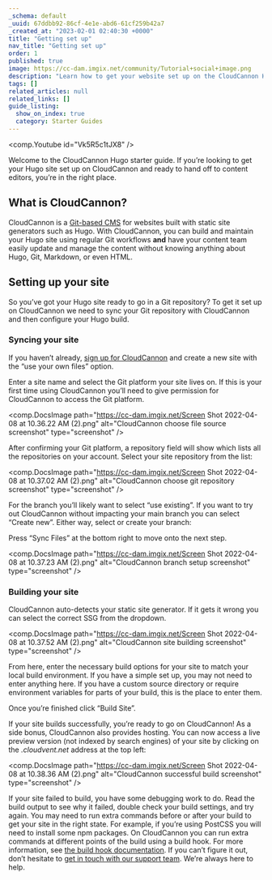 ```yaml
---
_schema: default
_uuid: 67ddbb92-86cf-4e1e-abd6-61cf259b42a7
_created_at: "2023-02-01 02:40:30 +0000"
title: "Getting set up"
nav_title: "Getting set up"
order: 1
published: true
image: https://cc-dam.imgix.net/community/Tutorial+social+image.png
description: "Learn how to get your website set up on the CloudCannon Hugo CMS."
tags: []
related_articles: null
related_links: []
guide_listing:
  show_on_index: true
  category: Starter Guides
---
```


<comp.Youtube id="Vk5R5c1tJX8" />

Welcome to the CloudCannon Hugo starter guide. If you’re looking to get
your Hugo site set up on CloudCannon and ready to hand off to content
editors, you’re in the right place.

## What is CloudCannon?

CloudCannon is a [Git-based CMS](https://cloudcannon.com/hugo-cms/) for
websites built with static site generators such as Hugo. With CloudCannon,
you can build and maintain your Hugo site using regular Git workflows
**and** have your content team easily update and manage the content
without knowing anything about Hugo, Git, Markdown, or even HTML.

## Setting up your site

So you’ve got your Hugo site ready to go in a Git repository? To get it
set up on CloudCannon we need to sync your Git repository with CloudCannon
and then configure your Hugo build.

### Syncing your site

If you haven’t already, [sign up for
CloudCannon](https://app.cloudcannon.com/register) and create a new site with the “use your own
files” option.

Enter a site name and select the Git platform your site lives on. If this
is your first time using CloudCannon you’ll need to give permission for
CloudCannon to access the Git platform.

<comp.DocsImage path="https://cc-dam.imgix.net/Screen Shot 2022-04-08 at 10.36.22 AM (2).png" alt="CloudCannon choose file source screenshot" type="screenshot" />

After confirming your Git platform, a repository field will show which
lists all the repositories on your account. Select your site repository
from the list:

<comp.DocsImage path="https://cc-dam.imgix.net/Screen Shot 2022-04-08 at 10.37.02 AM (2).png" alt="CloudCannon choose git repository screenshot" type="screenshot" />

For the branch you’ll likely want to select “use existing”. If you want to
try out CloudCannon without impacting your main branch you can select
“Create new”. Either way, select or create your branch:

Press “Sync Files” at the bottom right to move onto the next step.

<comp.DocsImage path="https://cc-dam.imgix.net/Screen Shot 2022-04-08 at 10.37.23 AM (2).png" alt="CloudCannon branch setup screenshot" type="screenshot" />

### Building your site
CloudCannon auto-detects your static site generator. If it gets it wrong
you can select the correct SSG from the dropdown.

<comp.DocsImage path="https://cc-dam.imgix.net/Screen Shot 2022-04-08 at 10.37.52 AM (2).png" alt="CloudCannon site building screenshot" type="screenshot" />

From here, enter the necessary build options for your site to match your
local build environment. If you have a simple set up, you may not need to
enter anything here. If you have a custom source directory or require
environment variables for parts of your build, this is the place to enter
them.

Once you’re finished click “Build Site”.

If your site builds successfully, you’re ready to go on CloudCannon\! As a
side bonus, CloudCannon also provides hosting. You can now access a live
preview version (not indexed by search engines) of your site by clicking
on the *.cloudvent.net* address at the top left:

<comp.DocsImage path="https://cc-dam.imgix.net/Screen Shot 2022-04-08 at 10.38.36 AM (2).png" alt="CloudCannon successful build screenshot" type="screenshot" />

If your site failed to build, you have some debugging work to do. Read the
build output to see why it failed, double check your build settings, and
try again. You may need to run extra commands before or after your build
to get your site in the right state. For example, if you’re using PostCSS
you will need to install some npm packages. On CloudCannon you can run
extra commands at different points of the build using a build hook. For
more information, see [the build hook
documentation](/documentation/articles/extending-your-build-process-with-hooks/).
If you can’t figure it out, don’t hesitate to [get in touch with our
support team](/documentation/support/). We’re
always here to help.